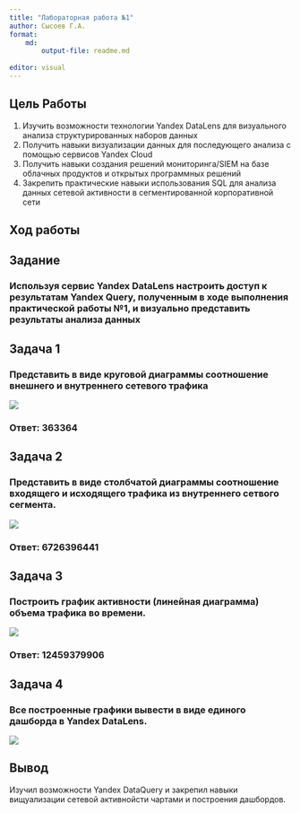 ---
title: "Лабораторная работа №1"
author: Сысоев Г.А.
format:
    md:
        output-file: readme.md
    
editor: visual
---


## Цель Работы

1. 	Изучить возможности технологии Yandex DataLens для визуального анализа структурированных наборов данных 
2.	 Получить навыки визуализации данных для последующего анализа с помощью сервисов Yandex Cloud 
3. 	Получить навыки создания решений мониторинга/SIEM на базе облачных продуктов и открытых программных решений 
4. 	Закрепить практические навыки использования SQL для анализа данных сетевой активности в сегментированной корпоративной сети


## Ход работы

## Задание
### Используя сервис Yandex DataLens настроить доступ к результатам Yandex Query, полученным в ходе выполнения практической работы №1, и визуально представить результаты анализа данных

## Задача 1

### Представить в виде круговой диаграммы соотношение внешнего и внутреннего сетевого трафика

<image src = "images\a.jpg">

### Ответ: 363364

## Задача 2

### Представить в виде столбчатой диаграммы соотношение входящего и исходящего трафика из внутреннего сетвого сегмента.

<image src = "images\b.jpg">

### Ответ: 6726396441

## Задача 3

### Построить график активности (линейная диаграмма) объема трафика во времени.

<image src = "images\c.jpg">

### Ответ: 12459379906

## Задача 4

### Все построенные графики вывести в виде единого дашборда в Yandex DataLens.

<image src = "images\d.jpg">


## Вывод

Изучил возможности Yandex DataQuery и закрепил навыки вищуализации сетевой активнойсти чартами и построения дашбордов.